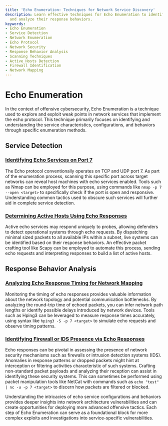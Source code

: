```yaml
---
title: 'Echo Enumeration: Techniques for Network Service Discovery'
description: Learn effective techniques for Echo Enumeration to identify network services
  and analyze their response behaviors.
keywords:
- Echo Enumeration
- Service Detection
- Network Enumeration
- Echo Protocol
- Network Security
- Response Behavior Analysis
- Scanning Techniques
- Active Hosts Detection
- Firewall Identification
- Network Mapping
---
```


# Echo Enumeration

In the context of offensive cybersecurity, Echo Enumeration is a technique used to explore and exploit weak points in network services that implement the echo protocol. This technique primarily focuses on identifying and understanding the service characteristics, configurations, and behaviors through specific enumeration methods.

## Service Detection

### [Identifying Echo Services on Port 7](offensive/network/enumeration/echo_enumeration/service_detection/identifying_echo_services_on_port_7/)

The Echo protocol conventionally operates on TCP and UDP port 7. As part of the enumeration process, scanning this specific port across target networks can reveal host machines with echo services enabled. Tools such as Nmap can be employed for this purpose, using commands like `nmap -p 7 --open <target>` to specifically check if the port is open and responsive. Understanding common tactics used to obscure such services will further aid in complete service detection.

### [Determining Active Hosts Using Echo Responses](offensive/network/enumeration/echo_enumeration/service_detection/determining_active_hosts_using_echo_responses/)

Active echo services may respond uniquely to probes, allowing defenders to detect operational systems through echo requests. By dispatching minimal sized packets to all available IPs within a subnet, live systems can be identified based on their response behaviors. An effective packet crafting tool like Scapy can be employed to automate this process, sending echo requests and interpreting responses to build a list of active hosts.

## Response Behavior Analysis

### [Analyzing Echo Response Timing for Network Mapping](offensive/network/enumeration/echo_enumeration/response_behavior_analysis/analyzing_echo_response_timing_for_network_mapping/)

Monitoring the timing of echo responses provides valuable information about the network topology and potential communication bottlenecks. By analyzing the round-trip time of echoed packets, you can infer network path lengths or identify possible delays introduced by network devices. Tools such as Hping3 can be leveraged to measure response times accurately, using syntax like `hping3 -S -p 7 <target>` to simulate echo requests and observe timing patterns.

### [Identifying Firewall or IDS Presence via Echo Responses](offensive/network/enumeration/echo_enumeration/response_behavior_analysis/identifying_firewall_or_ids_presence_via_echo_responses/)

Echo responses can be pivotal in assessing the presence of network security mechanisms such as firewalls or intrusion detection systems (IDS). Anomalies in response patterns or dropped packets might hint at interception or filtering activities characteristic of such systems. Crafting non-standard packet payloads and analyzing their reception can assist in identifying these security systems. This can sometimes be performed using packet manipulation tools like NetCat with commands such as `echo "test" | nc -u -p 7 <target>` to discern how packets are filtered or blocked.

Understanding the intricacies of echo service configurations and behaviors provides deeper insights into network architecture vulnerabilities and can create opportunities for deploying more advanced offensive tactics. Each step of Echo Enumeration can serve as a foundational block for more complex exploits and investigations into service-specific vulnerabilities.